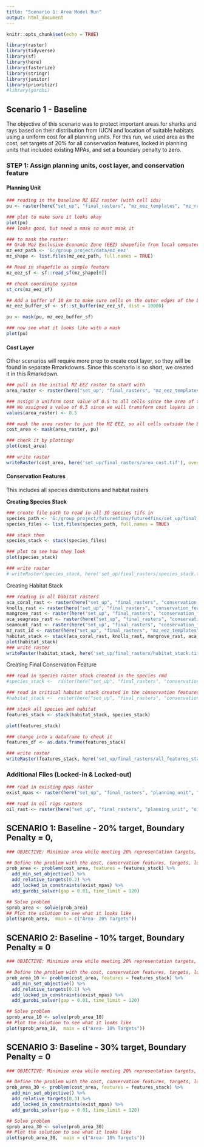 ```yaml
---
title: "Scenario 1: Area Model Run"
output: html_document
---
```


```r
knitr::opts_chunk$set(echo = TRUE)

library(raster)
library(tidyverse)
library(sf)
library(here)
library(fasterize)
library(stringr)
library(janitor)
library(prioritizr)
#library(gurobi)

```

## Scenario 1 - Baseline
The objective of this scenario was to protect important areas for sharks and rays based on their distribution from IUCN and location of suitable habitats using a uniform cost for all planning units. For this run, we used area as the cost, set targets of 20% for all conservation features, locked in planning units that included existing MPAs, and set a boundary penalty to zero. 

### STEP 1: Assign planning units, cost layer, and conservation feature

#### Planning Unit
```r
### reading in the baseline MZ EEZ raster (with cell ids) 
pu <- raster(here("set_up", "final_rasters", "mz_eez_templates", "mz_rast_id.tif"))

### plot to make sure it looks okay
plot(pu)
### looks good, but need a mask so must mask it

### to mask the raster:
## Grab Moz Exclusive Economic Zone (EEZ) shapefile from local computer
mz_eez_path <- 'G:/group_project/data/mz_eez'
mz_shape <- list.files(mz_eez_path, full.names = TRUE) 

## Read in shapefile as simple feature 
mz_eez_sf <- sf::read_sf(mz_shape[6])

## check coordinate system
st_crs(mz_eez_sf)

## Add a buffer of 10 km to make sure cells on the outer edges of the EEZ are included
mz_eez_buffer_sf <- sf::st_buffer(mz_eez_sf, dist = 10000)

pu <- mask(pu, mz_eez_buffer_sf)

### now see what it looks like with a mask
plot(pu)
```

#### Cost Layer
Other scenarios will require more prep to create cost layer, so they will be found in separate Rmarkdowns. Since this scenario is so short, we created it in this Rmarkdown. 
```r
### pull in the initial MZ EEZ raster to start with
area_raster <- raster(here("set_up", "final_rasters", "mz_eez_templates", "mz_rast_id.tif"))

### assign a uniform cost value of 0.5 to all cells since the area of the planning units are the same. 
### We assigned a value of 0.5 since we will transform cost layers in future simulations to be between 0-1 and this 0.5 is a middle value in this range 
values(area_raster) <- 0.5

### mask the area raster to just the MZ EEZ, so all cells outside the EEZ are assigned NA AND rename it to cost_area
cost_area <- mask(area_raster, pu)

### check it by plotting!
plot(cost_area)

### write raster
writeRaster(cost_area, here('set_up/final_rasters/area_cost.tif'), overwrite = TRUE)

```


#### Conservation Features
This includes all species distributions and habitat rasters


**Creating Species Stack**
```r
### create file path to read in all 30 species tifs in
species_path <- 'G:/group_project/future4fins/future4fins/set_up/final_rasters/conservation_features/iucn_species'
species_files <- list.files(species_path, full.names = TRUE)

### stack them
species_stack <- stack(species_files)

### plot to see how they look
plot(species_stack)

### write raster
# writeRaster(species_stack, here('set_up/final_rasters/species_stack.tif'), overwrite = TRUE)
```

Creating Habitat Stack
```r
### reading in all habitat rasters
aca_coral_rast <- raster(here("set_up", "final_rasters", "conservation_features", "coral", "aca_coral_agg.tif"))
knolls_rast <- raster(here("set_up", "final_rasters", "conservation_features", "knolls", "knolls.tif"))
mangrove_rast <- raster(here("set_up", "final_rasters", "conservation_features", "mangrove", "mangrove.tif"))
aca_seagrass_rast <- raster(here("set_up", "final_rasters", "conservation_features", "seagrass", "aca_seagrass_agg.tif"))
seamount_rast <- raster(here("set_up", "final_rasters", "conservation_features", "seamounts", "seamount.tif"))
mz_rast_id <- raster(here("set_up", "final_rasters", "mz_eez_templates","mz_rast_id.tif"))
habitat_stack <- stack(aca_coral_rast, knolls_rast, mangrove_rast, aca_seagrass_rast, seamount_rast)
plot(habitat_stack)
### write raster
writeRaster(habitat_stack, here('set_up/final_rasters/habitat_stack.tif'), options="INTERLEAVE=BAND", overwrite = TRUE)
```

Creating Final Conservation Feature 
```r
### read in species raster stack created in the species rmd
#species_stack <-  raster(here("set_up", "final_rasters", "conservation_features", "species_stack.tif"))

### read in critical habitat stack created in the conservation features rmd
#habitat_stack <-  raster(here("set_up", "final_rasters", "conservation_features", "habitat_stack.tif"))

### stack all species and habitat
features_stack <- stack(habitat_stack, species_stack)

plot(features_stack)

### change into a dataframe to check it
features_df <- as.data.frame(features_stack)

### write raster
writeRaster(features_stack, here('set_up/final_rasters/all_features_stack.tif'),options="INTERLEAVE=BAND", overwrite = TRUE)
```


### Additional Files (Locked-in & Locked-out)
```r
### read in existing mpas raster
exist_mpas <- raster(here("set_up", "final_rasters", "planning_unit", "exist_mpa.tif"))

### read in oil rigs rasters
oil_rast <- raster(here("set_up", "final_rasters", "planning_unit", "oil_rig.tif"))
```


## SCENARIO 1: Baseline - 20% target, Boundary Penalty = 0,  
```r
### OBJECTIVE: Minimize area while meeting 20% representation targets, locking in MPAs, locking out oil rigs, and a boundary penatly of 0

## Define the problem with the cost, conservation features, targets, locked in and locked out constraints using the minimum set objecive
prob_area <- problem(cost_area, features = features_stack) %>%
  add_min_set_objective() %>%
  add_relative_targets(0.2) %>%
  add_locked_in_constraints(exist_mpas) %>%
  add_gurobi_solver(gap = 0.01, time_limit = 120)

## Solve problem
sprob_area <- solve(prob_area)
## Plot the solution to see what it looks like
plot(sprob_area,  main = c("Area- 20% Targets"))


```


## SCENARIO 2: Baseline - 10% target, Boundary Penalty = 0 
```r
### OBJECTIVE: Minimize area while meeting 20% representation targets, locking in MPAs, locking out oil rigs, and a boundary penatly of 0

## Define the problem with the cost, conservation features, targets, locked in and locked out constraints using the minimum set objecive
prob_area_10 <- problem(cost_area, features = features_stack) %>%
  add_min_set_objective() %>%
  add_relative_targets(0.1) %>%
  add_locked_in_constraints(exist_mpas) %>%
  add_gurobi_solver(gap = 0.01, time_limit = 120)

## Solve problem
sprob_area_10 <- solve(prob_area_10)
## Plot the solution to see what it looks like
plot(sprob_area_10,  main = c("Area- 10% Targets"))
```

## SCENARIO 3: Baseline - 30% target, Boundary Penalty = 0 
```r
### OBJECTIVE: Minimize area while meeting 20% representation targets, locking in MPAs, locking out oil rigs, and a boundary penatly of 0

## Define the problem with the cost, conservation features, targets, locked in and locked out constraints using the minimum set objecive
prob_area_30 <- problem(cost_area, features = features_stack) %>%
  add_min_set_objective() %>%
  add_relative_targets(0.3) %>%
  add_locked_in_constraints(exist_mpas) %>%
  add_gurobi_solver(gap = 0.01, time_limit = 120)

## Solve problem
sprob_area_30 <- solve(prob_area_30)
## Plot the solution to see what it looks like
plot(sprob_area_30,  main = c("Area- 10% Targets"))
```
















































